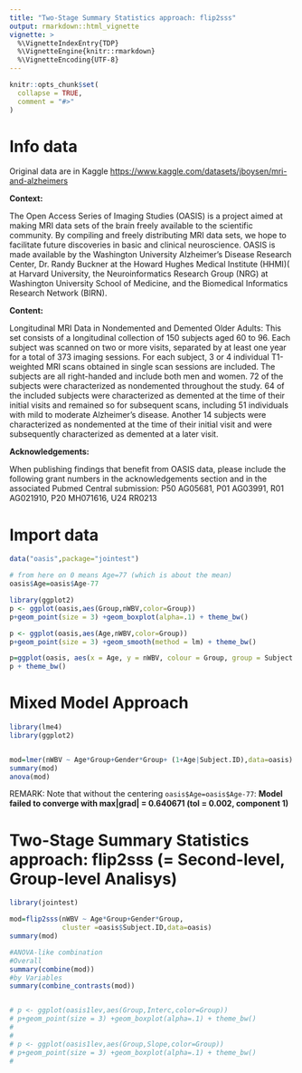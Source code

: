 ```yaml
---
title: "Two-Stage Summary Statistics approach: flip2sss"
output: rmarkdown::html_vignette
vignette: >
  %\VignetteIndexEntry{TDP}
  %\VignetteEngine{knitr::rmarkdown}
  %\VignetteEncoding{UTF-8}
---
```


```r
knitr::opts_chunk$set(
  collapse = TRUE,
  comment = "#>"
)
```


# Info data

Original data are in Kaggle
<https://www.kaggle.com/datasets/jboysen/mri-and-alzheimers>

**Context:**

The Open Access Series of Imaging Studies (OASIS) is a project aimed at making MRI data sets of the brain freely available to the scientific community. By compiling and freely distributing MRI data sets, we hope to facilitate future discoveries in basic and clinical neuroscience. OASIS is made available by the Washington University Alzheimer's Disease Research Center, Dr. Randy Buckner at the Howard Hughes Medical Institute (HHMI)( at Harvard University, the Neuroinformatics Research Group (NRG) at Washington University School of Medicine, and the Biomedical Informatics Research Network (BIRN).

**Content:**

Longitudinal MRI Data in Nondemented and Demented Older Adults: This set consists of a longitudinal collection of 150 subjects aged 60 to 96. Each subject was scanned on two or more visits, separated by at least one year for a total of 373 imaging sessions. For each subject, 3 or 4 individual T1-weighted MRI scans obtained in single scan sessions are included. The subjects are all right-handed and include both men and women. 72 of the subjects were characterized as nondemented throughout the study. 64 of the included subjects were characterized as demented at the time of their initial visits and remained so for subsequent scans, including 51 individuals with mild to moderate Alzheimer's disease. Another 14 subjects were characterized as nondemented at the time of their initial visit and were subsequently characterized as demented at a later visit.

**Acknowledgements:**

When publishing findings that benefit from OASIS data, please include the following grant numbers in the acknowledgements section and in the associated Pubmed Central submission: P50 AG05681, P01 AG03991, R01 AG021910, P20 MH071616, U24 RR0213

# Import data

```r

data("oasis",package="jointest")

# from here on 0 means Age=77 (which is about the mean)
oasis$Age=oasis$Age-77
```

```r
library(ggplot2)
p <- ggplot(oasis,aes(Group,nWBV,color=Group))
p+geom_point(size = 3) +geom_boxplot(alpha=.1) + theme_bw()

p <- ggplot(oasis,aes(Age,nWBV,color=Group))
p+geom_point(size = 3) +geom_smooth(method = lm) + theme_bw()

p=ggplot(oasis, aes(x = Age, y = nWBV, colour = Group, group = Subject.ID)) + geom_line(aes(linetype=Gender)) + geom_point()
p + theme_bw()

```

# Mixed Model Approach

```r
library(lme4)
library(ggplot2)


mod=lmer(nWBV ~ Age*Group+Gender*Group+ (1+Age|Subject.ID),data=oasis)
summary(mod)
anova(mod)


```

REMARK: Note that without the centering `oasis$Age=oasis$Age-77`:  **Model failed to converge with max|grad| = 0.640671 (tol = 0.002, component 1)**




# Two-Stage Summary Statistics approach: flip2sss (= Second-level, Group-level Analisys)

```r
library(jointest)

mod=flip2sss(nWBV ~ Age*Group+Gender*Group, 
             cluster =oasis$Subject.ID,data=oasis)
summary(mod)

#ANOVA-like combination
#Overall
summary(combine(mod))
#by Variables
summary(combine_contrasts(mod))


# p <- ggplot(oasis1lev,aes(Group,Interc,color=Group))
# p+geom_point(size = 3) +geom_boxplot(alpha=.1) + theme_bw()
# 
# 
# p <- ggplot(oasis1lev,aes(Group,Slope,color=Group))
# p+geom_point(size = 3) +geom_boxplot(alpha=.1) + theme_bw()
# 

```
